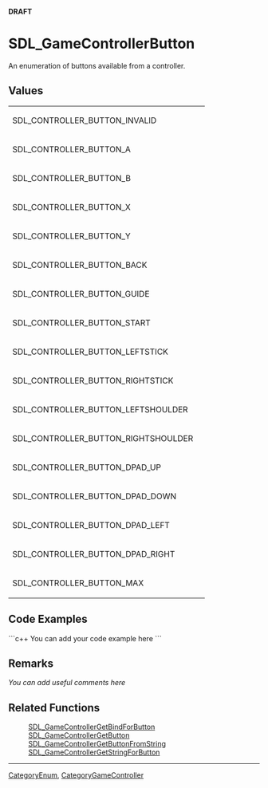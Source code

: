 <span color="red">'''DRAFT'''</span>

<!-- #*^*^*^*^*See http://wiki.libsdl.org/moin.cgi/SGEnumerations for details on editing this page*^*^*^*^* -->


= SDL_GameControllerButton =
An enumeration of buttons available from a controller.

<!-- #Replace SDL_Enumeration with the name of the enum and ****** with a brief description of the enum according to the Style Guide, then delete this comment. -->




== Values ==
{|
| SDL_CONTROLLER_BUTTON_INVALID       
| 
|-
| SDL_CONTROLLER_BUTTON_A             
| 
|-
| SDL_CONTROLLER_BUTTON_B             
| 
|-
| SDL_CONTROLLER_BUTTON_X             
| 
|-
| SDL_CONTROLLER_BUTTON_Y             
| 
|-
| SDL_CONTROLLER_BUTTON_BACK          
| 
|-
| SDL_CONTROLLER_BUTTON_GUIDE         
| 
|-
| SDL_CONTROLLER_BUTTON_START         
| 
|-
| SDL_CONTROLLER_BUTTON_LEFTSTICK     
| 
|-
| SDL_CONTROLLER_BUTTON_RIGHTSTICK    
| 
|-
| SDL_CONTROLLER_BUTTON_LEFTSHOULDER  
| 
|-
| SDL_CONTROLLER_BUTTON_RIGHTSHOULDER 
| 
|-
| SDL_CONTROLLER_BUTTON_DPAD_UP       
| 
|-
| SDL_CONTROLLER_BUTTON_DPAD_DOWN     
| 
|-
| SDL_CONTROLLER_BUTTON_DPAD_LEFT     
| 
|-
| SDL_CONTROLLER_BUTTON_DPAD_RIGHT    
| 
|-
| SDL_CONTROLLER_BUTTON_MAX           
| 
|}

<!-- #Fill in the above table per the Style Guide, then delete this comment. -->


== Code Examples ==
```c++
You can add your code example here
```

<!-- #Leave this section as-is unless you have a code example to put in.  In that case, replace You can add your code example here with your code example following the Style Guide instructions.  Leave the rest of the markup alone and delete this comment. -->


== Remarks ==
''You can add useful comments here''

<!-- #Leave this section as-is unless you have a remark to put in.  In that case, replace ''You can add useful comments here'' with your remark(s) following the Style Guide instructions.  Leave the rest of the markup alone and delete this comment. -->


== Related Functions ==
:[[SDL_GameControllerGetBindForButton]]
:[[SDL_GameControllerGetButton]]
:[[SDL_GameControllerGetButtonFromString]]
:[[SDL_GameControllerGetStringForButton]]
<!-- #Remove this section if empty -->

----
[[CategoryEnum]], [[CategoryGameController]]
<!-- #See the Style Guide for instructions on editing the footer. -->
